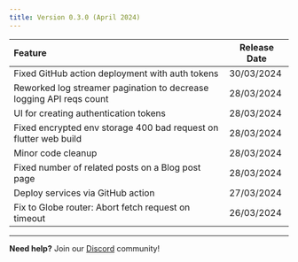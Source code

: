 ```yaml
---
title: Version 0.3.0 (April 2024)
---
```


| Feature                                                             | Release Date |
| :------------------------------------------------------------------ | ------------ |
| Fixed GitHub action deployment with auth tokens                     | 30/03/2024   |
| Reworked log streamer pagination to decrease logging API reqs count | 28/03/2024   |
| UI for creating authentication tokens                               | 28/03/2024   |
| Fixed encrypted env storage 400 bad request on flutter web build    | 28/03/2024   |
| Minor code cleanup                                                  | 28/03/2024   |
| Fixed number of related posts on a Blog post page                   | 28/03/2024   |
| Deploy services via GitHub action                                   | 27/03/2024   |
| Fix to Globe router: Abort fetch request on timeout                 | 26/03/2024   |

---

**Need help?** Join our [Discord](https://invertase.link/globe-discord) community!
